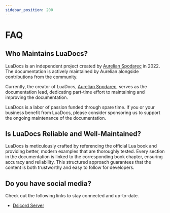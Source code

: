```yaml
---
sidebar_position: 200
---
```


# FAQ

## Who Maintains LuaDocs?

LuaDocs is an independent project created by [Aurelian Spodarec](https://www.aurelianspodarec.co.uk/) in 2022. The documentation is actively maintained by Aurelian alongside contributions from the community.

Currently, the creator of LuaDocs, [Aurelian Spodarec](https://www.aurelianspodarec.co.uk/), serves as the documentation lead, dedicating part-time effort to maintaining and improving the documentation.

LuaDocs is a labor of passion funded through spare time. If you or your business benefit from LuaDocs, please consider sponsoring us to support the ongoing maintenance of the documentation.

## Is LuaDocs Reliable and Well-Maintained?

LuaDocs is meticulously crafted by referencing the official Lua book and providing better, modern examples that are thoroughly tested. Every section in the documentation is linked to the corresponding book chapter, ensuring accuracy and reliability. This structured approach guarantees that the content is both trustworthy and easy to follow for developers.

## Do you have social media? 

Check out the following links to stay connected and up-to-date.

- [Dsicord Server](https://discord.gg/Jp2HFx3KTH)